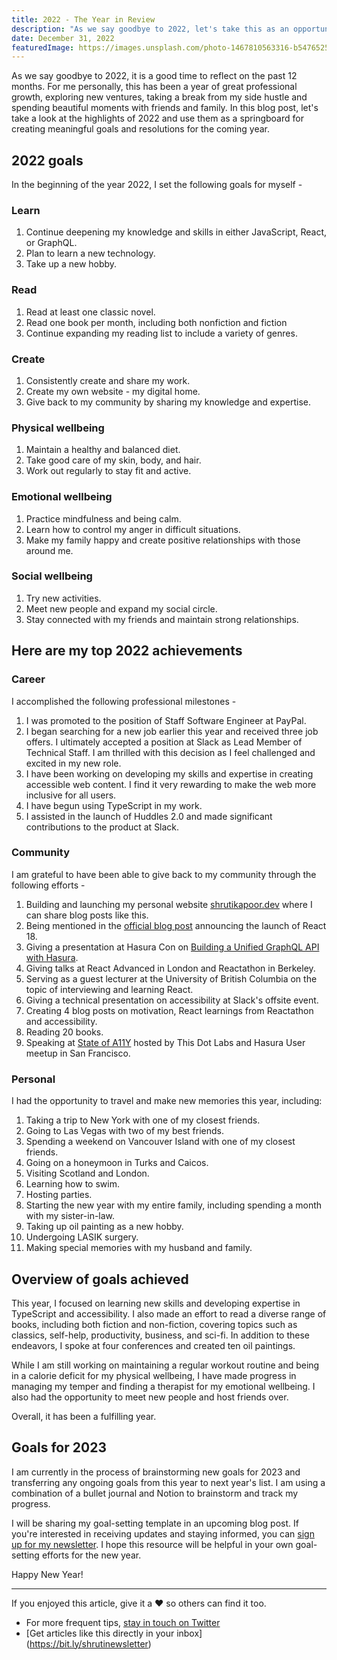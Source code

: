 ```yaml
---
title: 2022 - The Year in Review
description: "As we say goodbye to 2022, let's take this as an opportunity to reflect on the past 12 months. For me personally, this has been a year of great professional growth, exploring new ventures, taking a break from my side-hustle and spending beautiful moments with friends and family."
date: December 31, 2022
featuredImage: https://images.unsplash.com/photo-1467810563316-b5476525c0f9?ixlib=rb-4.0.3&ixid=MnwxMjA3fDB8MHxwaG90by1wYWdlfHx8fGVufDB8fHx8&auto=format&fit=crop&w=2338&q=80
---
```


As we say goodbye to 2022, it is a good time to reflect on the past 12 months. For me personally, this has been a year of great professional growth, exploring new ventures, taking a break from my side hustle and spending beautiful moments with friends and family. In this blog post, let's take a look at the highlights of 2022 and use them as a springboard for creating meaningful goals and resolutions for the coming year.

## 2022 goals

In the beginning of the year 2022, I set the following goals for myself -

### Learn

1. Continue deepening my knowledge and skills in either JavaScript, React, or GraphQL.
2. Plan to learn a new technology.
3. Take up a new hobby.

### Read

1. Read at least one classic novel.
2. Read one book per month, including both nonfiction and fiction
3. Continue expanding my reading list to include a variety of genres.

### Create

1. Consistently create and share my work.
2. Create my own website - my digital home.
3. Give back to my community by sharing my knowledge and expertise.

### Physical wellbeing

1. Maintain a healthy and balanced diet.
2. Take good care of my skin, body, and hair.
3. Work out regularly to stay fit and active.

### Emotional wellbeing

1. Practice mindfulness and being calm.
2. Learn how to control my anger in difficult situations.
3. Make my family happy and create positive relationships with those around me.

### Social wellbeing

1. Try new activities.
2. Meet new people and expand my social circle.
3. Stay connected with my friends and maintain strong relationships.

## Here are my top 2022 achievements

### Career

I accomplished the following professional milestones -

1. I was promoted to the position of Staff Software Engineer at PayPal.
2. I began searching for a new job earlier this year and received three job offers. I ultimately accepted a position at Slack as Lead Member of Technical Staff. I am thrilled with this decision as I feel challenged and excited in my new role.
3. I have been working on developing my skills and expertise in creating accessible web content. I find it very rewarding to make the web more inclusive for all users.
4. I have begun using TypeScript in my work.
5. I assisted in the launch of Huddles 2.0 and made significant contributions to the product at Slack.

### Community

I am grateful to have been able to give back to my community through the following efforts -

1. Building and launching my personal website [shrutikapoor.dev](https://shrutikapoor.dev/) where I can share blog posts like this.
1. Being mentioned in the [official blog post](https://reactjs.org/blog/2022/03/29/react-v18.html) announcing the launch of React 18.
1. Giving a presentation at Hasura Con on [Building a Unified GraphQL API with Hasura](https://hasura.io/events/hasura-con-2022/building-a-unified-api-using-graphql-joins/).
1. Giving talks at React Advanced in London and Reactathon in Berkeley.
1. Serving as a guest lecturer at the University of British Columbia on the topic of interviewing and learning React.
1. Giving a technical presentation on accessibility at Slack's offsite event.
1. Creating 4 blog posts on motivation, React learnings from Reactathon and accessibility.
1. Reading 20 books.
1. Speaking at [State of A11Y](https://www.youtube.com/watch?v=6hY-5KJRHwo&ab_channel=ThisDotMedia) hosted by This Dot Labs and Hasura User meetup in San Francisco.

### Personal

I had the opportunity to travel and make new memories this year, including:

1. Taking a trip to New York with one of my closest friends.
1. Going to Las Vegas with two of my best friends.
1. Spending a weekend on Vancouver Island with one of my closest friends.
1. Going on a honeymoon in Turks and Caicos.
1. Visiting Scotland and London.
1. Learning how to swim.
1. Hosting parties.
1. Starting the new year with my entire family, including spending a month with my sister-in-law.
1. Taking up oil painting as a new hobby.
1. Undergoing LASIK surgery.
1. Making special memories with my husband and family.

## Overview of goals achieved

This year, I focused on learning new skills and developing expertise in TypeScript and accessibility. I also made an effort to read a diverse range of books, including both fiction and non-fiction, covering topics such as classics, self-help, productivity, business, and sci-fi. In addition to these endeavors, I spoke at four conferences and created ten oil paintings.

While I am still working on maintaining a regular workout routine and being in a calorie deficit for my physical wellbeing, I have made progress in managing my temper and finding a therapist for my emotional wellbeing. I also had the opportunity to meet new people and host friends over.

Overall, it has been a fulfilling year.

## Goals for 2023

I am currently in the process of brainstorming new goals for 2023 and transferring any ongoing goals from this year to next year's list. I am using a combination of a bullet journal and Notion to brainstorm and track my progress.

I will be sharing my goal-setting template in an upcoming blog post. If you're interested in receiving updates and staying informed, you can [sign up for my newsletter](https://tinyletter.com/shrutikapoor). I hope this resource will be helpful in your own goal-setting efforts for the new year.

Happy New Year!

---

If you enjoyed this article, give it a ❤️ so others can find it too.

- For more frequent tips, [stay in touch on Twitter](http://twitter.com/shrutikapoor08)
- [Get articles like this directly in your inbox] (https://bit.ly/shrutinewsletter)
